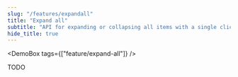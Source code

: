 ```yaml
---
slug: "/features/expandall"
title: "Expand all"
subtitle: "API for expanding or collapsing all items with a single click"
hide_title: true
---
```



<FeaturePageHeader
    title="Expand all"
    subtitle="API for expanding or collapsing all items with a single click"
    feature="expand-all"
/>

<DemoBox tags={["feature/expand-all"]} />

TODO
